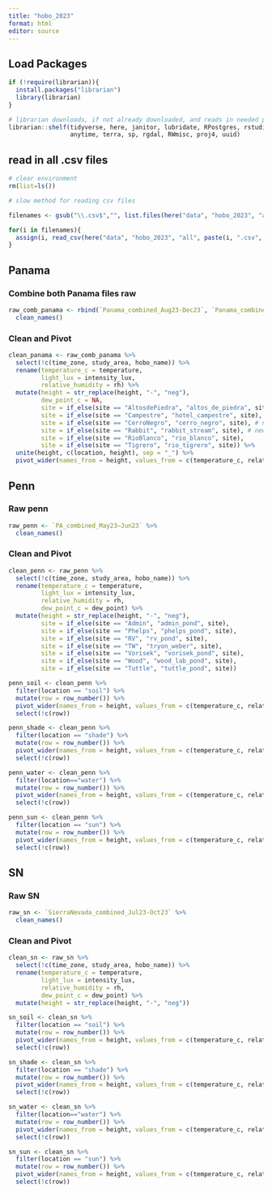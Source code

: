 ```yaml
---
title: "hobo_2023"
format: html
editor: source
---
```


## Load Packages

```r

if (!require(librarian)){
  install.packages("librarian")
  library(librarian)
}

# librarian downloads, if not already downloaded, and reads in needed packages
librarian::shelf(tidyverse, here, janitor, lubridate, RPostgres, rstudioapi, DBI, parsedate, stringr, hms,
                 anytime, terra, sp, rgdal, RWmisc, proj4, uuid)

```

## read in all .csv files
```r

# clear environment
rm(list=ls())

# slow method for reading csv files

filenames <- gsub("\\.csv$","", list.files(here("data", "hobo_2023", "all")))

for(i in filenames){
  assign(i, read_csv(here("data", "hobo_2023", "all", paste(i, ".csv", sep=""))))
}
```

## Panama

### Combine both Panama files raw
```r

raw_comb_panama <- rbind(`Panama_combined_Aug23-Dec23`, `Panama_combined_Nov22-Aug23`) %>% 
  clean_names()

```

### Clean and Pivot
```r

clean_panama <- raw_comb_panama %>% 
  select(!c(time_zone, study_area, hobo_name)) %>% 
  rename(temperature_c = temperature,
         light_lux = intensity_lux,
         relative_humidity = rh) %>% 
  mutate(height = str_replace(height, "-", "neg"),
         dew_point_c = NA,
         site = if_else(site == "AltosdePiedra", "altos_de_piedra", site),
         site = if_else(site == "Campestre", "hotel_campestre", site),
         site = if_else(site == "CerroNegro", "cerro_negro", site), # new
         site = if_else(site == "Rabbit", "rabbit_stream", site), # new
         site = if_else(site == "RioBlanco", "rio_blanco", site),
         site = if_else(site == "Tigrero", "rio_tigrero", site)) %>% 
  unite(height, c(location, height), sep = "_") %>% 
  pivot_wider(names_from = height, values_from = c(temperature_c, relative_humidity, dew_point_c, light_lux))

```


## Penn

### Raw penn
```r

raw_penn <- `PA_combined_May23–Jun23` %>% 
  clean_names()

```

### Clean and Pivot
```r

clean_penn <- raw_penn %>% 
  select(!c(time_zone, study_area, hobo_name)) %>% 
  rename(temperature_c = temperature,
         light_lux = intensity_lux,
         relative_humidity = rh,
         dew_point_c = dew_point) %>% 
  mutate(height = str_replace(height, "-", "neg"),
         site = if_else(site == "Admin", "admin_pond", site),
         site = if_else(site == "Phelps", "phelps_pond", site),
         site = if_else(site == "RV", "rv_pond", site),
         site = if_else(site == "TW", "tryon_weber", site),
         site = if_else(site == "Vorisek", "vorisek_pond", site),
         site = if_else(site == "Wood", "wood_lab_pond", site),
         site = if_else(site == "Tuttle", "tuttle_pond", site))

penn_soil <- clean_penn %>% 
  filter(location == "soil") %>% 
  mutate(row = row_number()) %>%
  pivot_wider(names_from = height, values_from = c(temperature_c, relative_humidity, dew_point_c, light_lux)) %>% 
  select(!c(row))

penn_shade <- clean_penn %>% 
  filter(location == "shade") %>% 
  mutate(row = row_number()) %>% 
  pivot_wider(names_from = height, values_from = c(temperature_c, relative_humidity, dew_point_c, light_lux))%>% 
  select(!c(row))

penn_water <- clean_penn %>% 
  filter(location=="water") %>% 
  mutate(row = row_number()) %>%
  pivot_wider(names_from = height, values_from = c(temperature_c, relative_humidity, dew_point_c, light_lux))%>% 
  select(!c(row))

penn_sun <- clean_penn %>% 
  filter(location == "sun") %>% 
  mutate(row = row_number()) %>%
  pivot_wider(names_from = height, values_from = c(temperature_c, relative_humidity, dew_point_c, light_lux))%>% 
  select(!c(row))

```


## SN

### Raw SN 
```r

raw_sn <- `SierraNevada_combined_Jul23-Oct23` %>% 
  clean_names()

```

### Clean and Pivot
```r

clean_sn <- raw_sn %>% 
  select(!c(time_zone, study_area, hobo_name)) %>% 
  rename(temperature_c = temperature,
         light_lux = intensity_lux,
         relative_humidity = rh,
         dew_point_c = dew_point) %>% 
  mutate(height = str_replace(height, "-", "neg"))

sn_soil <- clean_sn %>% 
  filter(location == "soil") %>% 
  mutate(row = row_number()) %>%
  pivot_wider(names_from = height, values_from = c(temperature_c, relative_humidity, dew_point_c, light_lux)) %>% 
  select(!c(row))

sn_shade <- clean_sn %>% 
  filter(location == "shade") %>% 
  mutate(row = row_number()) %>% 
  pivot_wider(names_from = height, values_from = c(temperature_c, relative_humidity, dew_point_c, light_lux))%>% 
  select(!c(row))

sn_water <- clean_sn %>% 
  filter(location=="water") %>% 
  mutate(row = row_number()) %>%
  pivot_wider(names_from = height, values_from = c(temperature_c, relative_humidity, dew_point_c, light_lux))%>% 
  select(!c(row))

sn_sun <- clean_sn %>% 
  filter(location == "sun") %>% 
  mutate(row = row_number()) %>%
  pivot_wider(names_from = height, values_from = c(temperature_c, relative_humidity, dew_point_c, light_lux))%>% 
  select(!c(row))

```

